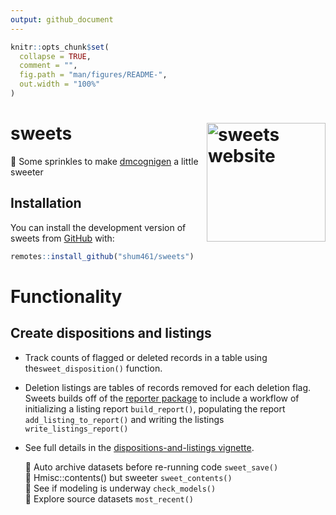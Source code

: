 ```yaml
---
output: github_document
---
```


<!-- README.md is generated from README.Rmd. Please edit that file -->

```r
knitr::opts_chunk$set(
  collapse = TRUE,
  comment = "",
  fig.path = "man/figures/README-",
  out.width = "100%"
) 
```

# sweets <a href="https://github.com/shum461/sweets"><img src="man/figures/logo.png" alt="sweets website" align="right" height="190"/></a>

<!-- badges: start -->

<!-- badges: end -->

🧁 Some sprinkles to make [dmcognigen](https://github.com/simulations-plus/dmcognigen "dmcognigen GitHub") a little sweeter

## Installation

You can install the development version of sweets from [GitHub](https://github.com/) with:

```r
remotes::install_github("shum461/sweets")
```

# Functionality

## Create dispositions and listings

-   Track counts of flagged or deleted records in a table using the`sweet_disposition()` function.

-   Deletion listings are tables of records removed for each deletion flag. Sweets builds off of the [reporter package](https://reporter.r-sassy.org/index.html) to include a workflow of initializing a listing report `build_report()`, populating the report `add_listing_to_report()` and writing the listings `write_listings_report()`

-   See full details in the [dispositions-and-listings vignette](https://shum461.github.io/sweets/articles/dispositions-and-listings.html).

    🍬 Auto archive datasets before re-running code `sweet_save()` \
    🍬 Hmisc::contents() but sweeter `sweet_contents()` \
    🍬 See if modeling is underway `check_models()` \
    🍬 Explore source datasets `most_recent()`
